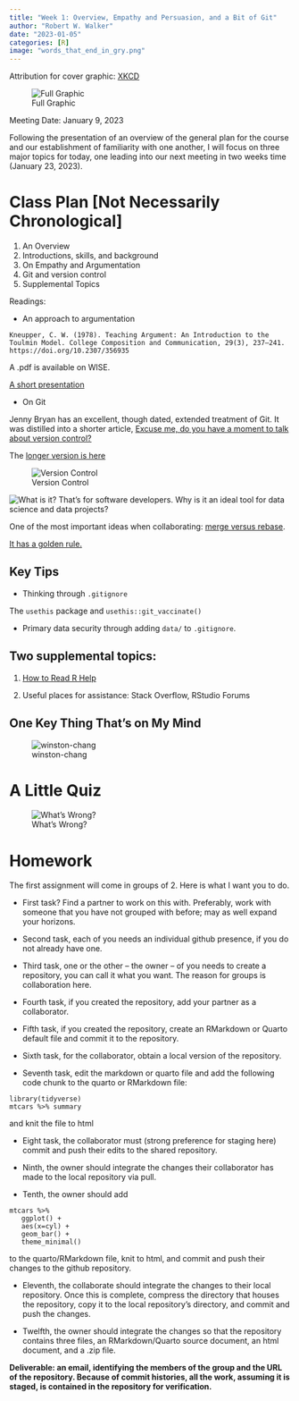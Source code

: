 ```yaml
---
title: "Week 1: Overview, Empathy and Persuasion, and a Bit of Git"
author: "Robert W. Walker"
date: "2023-01-05"
categories: [R]
image: "words_that_end_in_gry.png"
---
```


Attribution for cover graphic: [XKCD](https://xkcd.com/169/)

![Full Graphic](words_that_end_in_gry.png)

Meeting Date: January 9, 2023

Following the presentation of an overview of the general plan for the course and our establishment of familiarity with one another, I will focus on three major topics for today, one leading into our next meeting in two weeks time (January 23, 2023).

# Class Plan [Not Necessarily Chronological]

1. An Overview
2. Introductions, skills, and background
3. On Empathy and Argumentation
4. Git and version control
5. Supplemental Topics

Readings:

-   An approach to argumentation

`Kneupper, C. W. (1978). Teaching Argument: An Introduction to the Toulmin Model. College Composition and Communication, 29(3), 237–241. https://doi.org/10.2307/356935`

A .pdf is available on WISE.

[A short presentation](https://prezi.com/view/JnTPSpWHRLiwOmzKARg8/)


-   On Git

Jenny Bryan has an excellent, though dated, extended treatment of Git. It was distilled into a shorter article, [Excuse me, do you have a moment to talk about version control?](https://peerj.com/preprints/3159v2/)

The [longer version is here](https://happygitwithr.com/index.html)

![Version Control](img/Screenshot 2023-01-09 at 2.31.53 PM.png)

![What is it?](img/Screenshot 2023-01-09 at 2.32.57 PM.png)
That's for software developers.  Why is it an ideal tool for data science and data projects?

One of the most important ideas when collaborating: [merge versus rebase](https://www.atlassian.com/git/tutorials/merging-vs-rebasing).

[It has a golden rule.](https://www.atlassian.com/git/tutorials/merging-vs-rebasing#the-golden-rule-of-rebasing)

## Key Tips

- Thinking through `.gitignore`

The `usethis` package and `usethis::git_vaccinate()`

- Primary data security through adding `data/` to `.gitignore`.

## Two supplemental topics:

1. [How to Read R Help](https://rfortherestofus.com/2022/10/help-pages/)

2. Useful places for assistance: Stack Overflow, RStudio Forums

## One Key Thing That's on My Mind

![winston-chang](img/shinylive.png)

# A Little Quiz

![What's Wrong?](img/KCarr.jpeg)

# Homework

The first assignment will come in groups of 2.  Here is what I want you to do.  

- First task?  Find a partner to work on this with.  Preferably, work with someone that you have not grouped with before; may as well expand your horizons. 

- Second task, each of you needs an individual github presence, if you do not already have one.

- Third task, one or the other -- the owner -- of you needs to create a repository, you can call it what you want.  The reason for groups is collaboration here.

- Fourth task, if you created the repository, add your partner as a collaborator.

- Fifth task, if you created the repository, create an RMarkdown or Quarto default file and commit it to the repository. 

- Sixth task, for the collaborator, obtain a local version of the repository.

- Seventh task, edit the markdown or quarto file and add the following code chunk to the quarto or RMarkdown file:
```
library(tidyverse)
mtcars %>% summary
```
and knit the file to html

- Eight task, the collaborator must (strong preference for staging here) commit and push their edits to the shared repository.

- Ninth, the owner should integrate the changes their collaborator has made to the local repository via pull.

- Tenth, the owner should add 
```
mtcars %>% 
   ggplot() + 
   aes(x=cyl) + 
   geom_bar() + 
   theme_minimal()
```
to the quarto/RMarkdown file, knit to html, and commit and push their changes to the github repository.

- Eleventh, the collaborate should integrate the changes to their local repository.  Once this is complete, compress the directory that houses the repository, copy it to the local repository's directory, and commit and push the changes.

- Twelfth, the owner should integrate the changes so that the repository contains three files, an RMarkdown/Quarto source document, an html document, and a .zip file.

**Deliverable: an email, identifying the members of the group and the URL of the repository.  Because of commit histories, all the work, assuming it is staged, is contained in the repository for verification.**